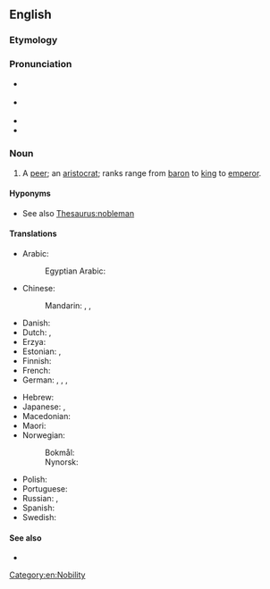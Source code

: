 ==English==

===Etymology===
{{af|en|noble|man}}

===Pronunciation===
* {{a|GA}} {{IPA|en|/ˈnoʊbl̩mən/}}
* {{a|RP}} {{IPA|en|/ˈnəʊbl̩mən/}}
* {{audio|en|en-us-nobleman.ogg|Audio (US)}}
* {{hyph|en|no|ble|man}}

===Noun===
{{en-noun|noblemen}}

# A [[peer]]; an [[aristocrat]]; ranks range from [[baron]] to [[king]] to [[emperor]].

====Hyponyms====
* See also [[Thesaurus:nobleman]]

====Translations====
{{trans-top|man of noble rank, title, or status; peer; aristocrat}}
* Arabic:
*: Egyptian Arabic: {{t|arz|نبيل|m|tr=nabiil}}
* Chinese:
*: Mandarin: {{t+|cmn|貴族}}, {{t+|cmn|贵族|tr=guìzú}}, {{t+|cmn|君子|tr=jūnzǐ}}
* Danish: {{t|da|adelsmand|c}}
* Dutch: {{t+|nl|adellijke|m}}, {{t+|nl|edelman|m}}
* Erzya: {{t|myv|мастачей}}
* Estonian: {{t+|et|aadlimees}}, {{t+|et|aadlik}}
* Finnish: {{t+|fi|aatelismies}}
* French: {{t+|fr|noble|m|f}}
* German: {{t+|de|Edelmann|m}}, {{t+|de|Adeliger|m}}, {{t+|de|Adliger|m}}, {{t+|de|Aristokrat|m}}
{{trans-mid}}
* Hebrew: {{t+|he|אָצִיל|m|tr=atzíl}}
* Japanese: {{t+|ja|貴族|tr=きぞく, kizoku}}, {{t+|ja|華族|tr=かぞく, kazoku}}
* Macedonian: {{t|mk|благородник|m}}
* Maori: {{t+|mi|rangatira}}
* Norwegian:
*: Bokmål: {{t+|nb|adelsmann|m}}
*: Nynorsk: {{t|nn|adelsmann|m}}
* Polish: {{t+|pl|szlachcic|m}}
* Portuguese: {{t+|pt|nobre|m|f}}
* Russian: {{t+|ru|дворяни́н|m}}, {{t+|ru|вельмо́жа|m}} {{qualifier|grandee}}
* Spanish: {{t+|es|noble|m}}
* Swedish: {{t+|sv|adelsman|c}}
{{trans-bottom}}

====See also====
* {{l|en|noblewoman}}

[[Category:en:Nobility]]
